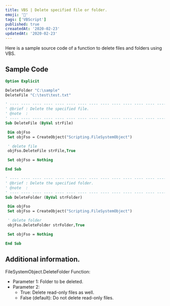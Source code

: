 ---
title: VBS | Delete specified file or folder.
emoji: '🐶'
tags: ['VBScript']
published: true
creaatedAt: '2020-02-23'
updatedAt: '2020-02-23'
---

Here is a sample source code of a function to delete files and folders using VBS.

## Sample Code

```vb
Option Explicit

DeleteFolder "C:\sample"
DeleteFile "C:\test\test.txt"

' ---- ---- ---- ---- ---- ---- ---- ---- ---- ---- ---- ---- ---- ---- ----
' @brief : Delete the specified file.
' @note  :
' ---- ---- ---- ---- ---- ---- ---- ---- ---- ---- ---- ---- ---- ---- ----
Sub DeleteFile (ByVal strFile)

 Dim objFso
 Set objFso = CreateObject("Scripting.FileSystemObject")

 ' delete file
 objFso.DeleteFile strFile,True

 Set objFso = Nothing

End Sub

' ---- ---- ---- ---- ---- ---- ---- ---- ---- ---- ---- ---- ---- ---- ----
' @brief : Delete the specified folder.
' @note  :
' ---- ---- ---- ---- ---- ---- ---- ---- ---- ---- ---- ---- ---- ---- ----
Sub DeleteFolder (ByVal strFolder)

 Dim objFso
 Set objFso = CreateObject("Scripting.FileSystemObject")

 ' delete folder
 objFso.DeleteFolder strFolder,True

 Set objFso = Nothing

End Sub
```

## Additional information.

FileSystemObject.DeleteFolder Function:  
- Parameter 1: Folder to be deleted.
- Parameter 2:
  - True: Delete read-only files as well.
  - False (default): Do not delete read-only files.
